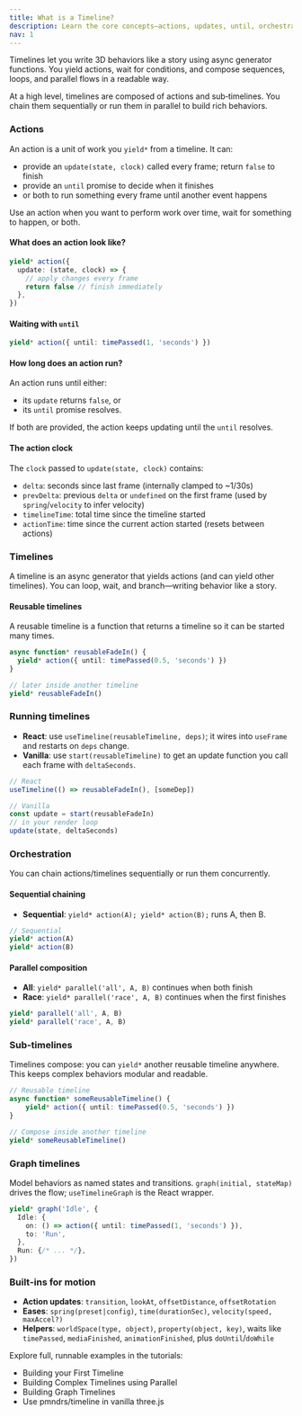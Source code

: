 ```yaml
---
title: What is a Timeline?
description: Learn the core concepts—actions, updates, until, orchestration, and parallelism.
nav: 1
---
```


Timelines let you write 3D behaviors like a story using async generator functions. You yield actions, wait for conditions, and compose sequences, loops, and parallel flows in a readable way.

At a high level, timelines are composed of actions and sub‑timelines. You chain them sequentially or run them in parallel to build rich behaviors.

### Actions

An action is a unit of work you `yield*` from a timeline. It can:
- provide an `update(state, clock)` called every frame; return `false` to finish
- provide an `until` promise to decide when it finishes
- or both to run something every frame until another event happens

Use an action when you want to perform work over time, wait for something to happen, or both.

#### What does an action look like?

```ts
yield* action({
  update: (state, clock) => {
    // apply changes every frame
    return false // finish immediately
  },
})
```

#### Waiting with `until`

```ts
yield* action({ until: timePassed(1, 'seconds') })
```

#### How long does an action run?

An action runs until either:

- its `update` returns `false`, or
- its `until` promise resolves.

If both are provided, the action keeps updating until the `until` resolves.

#### The action clock

The `clock` passed to `update(state, clock)` contains:

- `delta`: seconds since last frame (internally clamped to ~1/30s)
- `prevDelta`: previous `delta` or `undefined` on the first frame (used by `spring`/`velocity` to infer velocity)
- `timelineTime`: total time since the timeline started
- `actionTime`: time since the current action started (resets between actions)

### Timelines

A timeline is an async generator that yields actions (and can yield other timelines). You can loop, wait, and branch—writing behavior like a story.

#### Reusable timelines

A reusable timeline is a function that returns a timeline so it can be started many times.

```ts
async function* reusableFadeIn() {
  yield* action({ until: timePassed(0.5, 'seconds') })
}

// later inside another timeline
yield* reusableFadeIn()
```

### Running timelines

- **React**: use `useTimeline(reusableTimeline, deps)`; it wires into `useFrame` and restarts on `deps` change.
- **Vanilla**: use `start(reusableTimeline)` to get an update function you call each frame with `deltaSeconds`.

```ts
// React
useTimeline(() => reusableFadeIn(), [someDep])

// Vanilla
const update = start(reusableFadeIn)
// in your render loop
update(state, deltaSeconds)
```

### Orchestration

You can chain actions/timelines sequentially or run them concurrently.

#### Sequential chaining

- **Sequential**: `yield* action(A); yield* action(B);` runs A, then B.

```ts
// Sequential
yield* action(A)
yield* action(B)
```

#### Parallel composition

- **All**: `yield* parallel('all', A, B)` continues when both finish
- **Race**: `yield* parallel('race', A, B)` continues when the first finishes

```ts
yield* parallel('all', A, B)
yield* parallel('race', A, B)
```

### Sub-timelines

Timelines compose: you can `yield*` another reusable timeline anywhere. This keeps complex behaviors modular and readable.

```ts
// Reusable timeline
async function* someReusableTimeline() {
    yield* action({ until: timePassed(0.5, 'seconds') })
}

// Compose inside another timeline
yield* someReusableTimeline()
```

### Graph timelines

Model behaviors as named states and transitions. `graph(initial, stateMap)` drives the flow; `useTimelineGraph` is the React wrapper.

```ts
yield* graph('Idle', {
  Idle: {
    on: () => action({ until: timePassed(1, 'seconds') }),
    to: 'Run',
  },
  Run: {/* ... */},
})
```

### Built‑ins for motion

- **Action updates**: `transition`, `lookAt`, `offsetDistance`, `offsetRotation`
- **Eases**: `spring(preset|config)`, `time(durationSec)`, `velocity(speed, maxAccel?)`
- **Helpers**: `worldSpace(type, object)`, `property(object, key)`, waits like `timePassed`, `mediaFinished`, `animationFinished`, plus `doUntil`/`doWhile`

Explore full, runnable examples in the tutorials:
- Building your First Timeline
- Building Complex Timelines using Parallel
- Building Graph Timelines
- Use pmndrs/timeline in vanilla three.js